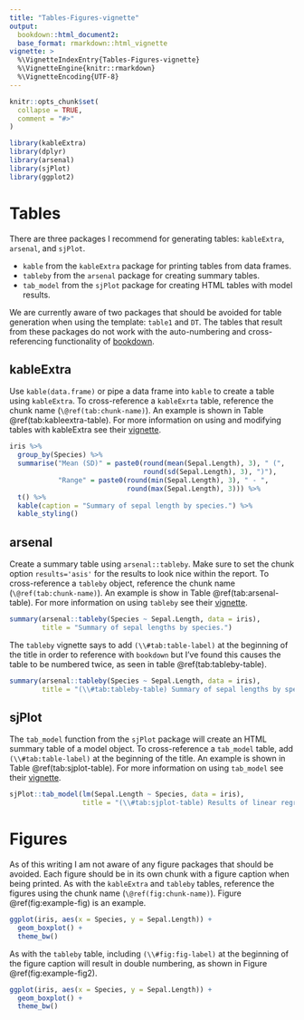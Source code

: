 ```yaml
---
title: "Tables-Figures-vignette"
output: 
  bookdown::html_document2: 
  base_format: rmarkdown::html_vignette
vignette: >
  %\VignetteIndexEntry{Tables-Figures-vignette}
  %\VignetteEngine{knitr::rmarkdown}
  %\VignetteEncoding{UTF-8}
---
```


```r
knitr::opts_chunk$set(
  collapse = TRUE,
  comment = "#>"
)
```

```r
library(kableExtra)
library(dplyr)
library(arsenal)
library(sjPlot)
library(ggplot2)
```

# Tables

There are three packages I recommend for generating tables: `kableExtra`, `arsenal`, and `sjPlot`.

* `kable` from the `kableExtra` package for printing tables from data frames.
* `tableby` from the `arsenal` package for creating summary tables.
* `tab_model` from the `sjPlot` package for creating HTML tables with model results.  

We are currently aware of two packages that should be avoided for table generation when using the template: `table1` and `DT`. The tables that result from these packages do not work with the auto-numbering and cross-referencing functionality of [bookdown](https://bookdown.org/yihui/rmarkdown-cookbook/cross-ref.html).

## kableExtra  

Use `kable(data.frame)` or pipe a data frame into `kable` to create a table using `kableExtra`. To cross-reference a `kableExrta` table, reference the chunk name (`\@ref(tab:chunk-name)`). An example is shown in Table \@ref(tab:kableextra-table). For more information on using and modifying tables with kableExtra see their [vignette](https://cran.r-project.org/web/packages/kableExtra/vignettes/awesome_table_in_html.html). 

```r
iris %>%
  group_by(Species) %>%
  summarise("Mean (SD)" = paste0(round(mean(Sepal.Length), 3), " (", 
                                 round(sd(Sepal.Length), 3), ")"),
            "Range" = paste0(round(min(Sepal.Length), 3), " - ", 
                             round(max(Sepal.Length), 3))) %>%
  t() %>%
  kable(caption = "Summary of sepal length by species.") %>%
  kable_styling()
```

## arsenal  

Create a summary table using `arsenal::tableby`. Make sure to set the chunk option `results='asis'` for the results to look nice within the report. To cross-reference a `tableby` object, reference the chunk name (`\@ref(tab:chunk-name)`). An example is show in Table \@ref(tab:arsenal-table). For more information on using `tableby` see their [vignette](https://cran.r-project.org/web/packages/arsenal/vignettes/tableby.html).

```r
summary(arsenal::tableby(Species ~ Sepal.Length, data = iris),
        title = "Summary of sepal lengths by species.")
```

The `tableby` vignette says to add `(\\#tab:table-label)` at the beginning of the title in order to reference with `bookdown` but I've found this causes the table to be numbered twice, as seen in table \@ref(tab:tableby-table).

```r
summary(arsenal::tableby(Species ~ Sepal.Length, data = iris),
        title = "(\\#tab:tableby-table) Summary of sepal lengths by species.")
```

## sjPlot  

The `tab_model` function from the `sjPlot` package will create an HTML summary table of a model object. To cross-reference a `tab_model` table, add `(\\#tab:table-label)` at the beginning of the title. An example is shown in Table \@ref(tab:sjplot-table). For more information on using `tab_model` see their [vignette](https://strengejacke.github.io/sjPlot/articles/tab_model_estimates.html).

```r
sjPlot::tab_model(lm(Sepal.Length ~ Species, data = iris),
                  title = "(\\#tab:sjplot-table) Results of linear regression model.")
```

# Figures  

As of this writing I am not aware of any figure packages that should be avoided. Each figure should be in its own chunk with a figure caption when being printed. As with the `kableExtra` and `tableby` tables, reference the figures using the chunk name (`\@ref(fig:chunk-name)`). Figure \@ref(fig:example-fig) is an example.

```r
ggplot(iris, aes(x = Species, y = Sepal.Length)) +
  geom_boxplot() +
  theme_bw()
```

As with the `tableby` table, including `(\\#fig:fig-label)` at the beginning of the figure caption will result in double numbering, as shown in Figure \@ref(fig:example-fig2).

```r
ggplot(iris, aes(x = Species, y = Sepal.Length)) +
  geom_boxplot() +
  theme_bw()
```
